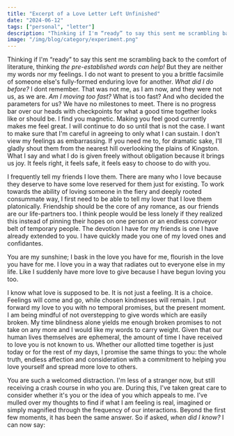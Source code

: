 ```yaml
---
title: "Excerpt of a Love Letter Left Unfinished"
date: "2024-06-12"
tags: ["personal", "letter"]
description: "Thinking if I'm “ready” to say this sent me scrambling back to the comfort of literature, thinking the pre-established words can help! But they are neither my words nor my feelings."
image: "/img/blog/category/experiment.png"
---
```


<quote>
Thinking if I'm “ready” to say this sent me scrambling back to the comfort of literature, thinking <i>the pre-established words can help!</i> But they are neither my words nor my feelings. I do not want to present to you a brittle facsimile of someone else's fully-formed enduring love for another. <i>What did I do before?</i> I dont remember. That was not me, as I am now, and they were not us, as we are. <i>Am I moving too fast?</i> What is too fast? And who decided the parameters for us? We have no milestones to meet. There is no progress bar over our heads with checkpoints for what a good time together looks like or should be. I find you magnetic. Making you feel good currently makes me feel great. I will continue to do so until that is not the case. I want to make sure that I'm careful in agreeing to only what I can sustain. I don't view my feelings as embarrassing. If you need me to, for dramatic sake, I'll gladly shout them from the nearest hill overlooking the plains of Kingston. What I say and what I do is given freely without obligation because it brings us joy. It feels right, it feels safe, it feels easy to choose to do with you.

I frequently tell my friends I love them. There are many who I love because they deserve to have some love reserved for them just for existing. To work towards the ability of loving someone in the fiery and deeply rooted consummate way, I first need to be able to tell my lover that I love them platonically. Friendship should be the core of any romance, as our friends are our life-partners too. I think people would be less lonely if they realized this instead of pinning their hopes on one person or an endless conveyor belt of temporary people. The devotion I have for my friends is one I have already extended to you. I have quickly made you one of my loved ones and confidantes.

You are my sunshine; I bask in the love you have for me, flourish in the love you have for me. I love you in a way that radiates out to everyone else in my life. Like I suddenly have more love to give because I have begun loving you too.  

I know what love is supposed to be. It is not just a feeling. It is a choice. Feelings will come and go, while chosen kindnesses will remain. I put forward my love to you with no temporal promises, but the present moment. I am being mindful of not overstepping to give words which are easily broken. My time blindness alone yields me enough broken promises to not take on any more and I would like my words to carry weight. Given that our human lives themselves are ephemeral, the amount of time I have received to love you is not known to us. Whether our allotted time together is just today or for the rest of my days, I promise the same things to you: the whole truth, endless affection and consideration with a commitment to helping you love yourself and spread more love to others.

You are such a welcomed distraction. I'm less of a stranger now, but still receiving a crash course in who you are. During this, I've taken great care to consider whether it's you or the idea of you which appeals to me. I’ve mulled over my thoughts to find if what I am feeling is real, imagined or simply magnified through the frequency of our interactions. Beyond the first few moments, it has been the same answer. So if asked, <i>when did I know?</i> I can now say:
</quote>
